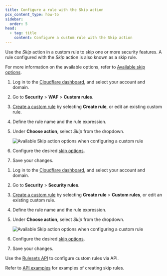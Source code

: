 ```yaml
---
title: Configure a rule with the Skip action
pcx_content_type: how-to
sidebar:
  order: 5
head:
  - tag: title
    content: Configure a custom rule with the Skip action
---
```



Use the _Skip_ action in a custom rule to skip one or more security features. A rule configured with the _Skip_ action is also known as a skip rule.

For more information on the available options, refer to [Available skip options](/waf/custom-rules/skip/options/).

<Tabs syncKey="dashNewNav"> <TabItem label="Old dashboard">

1. Log in to the [Cloudflare dashboard](https://dash.cloudflare.com), and select your account and domain.

2. Go to **Security** > **WAF** > **Custom rules**.

3. [Create a custom rule](/waf/custom-rules/create-dashboard/) by selecting **Create rule**, or edit an existing custom rule.

4. Define the rule name and the rule expression.

5. Under **Choose action**, select _Skip_ from the dropdown.

   ![Available Skip action options when configuring a custom rule](~/assets/images/waf/custom-rules/skip-action-options.png)

6. Configure the desired [skip options](/waf/custom-rules/skip/options/).

7. Save your changes.

</TabItem> <TabItem label="New dashboard" icon="rocket">

1. Log in to the [Cloudflare dashboard](https://dash.cloudflare.com), and select your account and domain.

2. Go to **Security** > **Security rules**.

3. [Create a custom rule](/waf/custom-rules/create-dashboard/) by selecting **Create rule** > **Custom rules**, or edit an existing custom rule.

4. Define the rule name and the rule expression.

5. Under **Choose action**, select _Skip_ from the dropdown.

   ![Available Skip action options when configuring a custom rule](~/assets/images/waf/custom-rules/skip-action-options.png)

6. Configure the desired [skip options](/waf/custom-rules/skip/options/).

7. Save your changes.

</TabItem> <TabItem label="API">

Use the [Rulesets API](/ruleset-engine/rulesets-api/) to configure custom rules via API.

Refer to [API examples](/waf/custom-rules/skip/api-examples/) for examples of creating skip rules.

</TabItem> </Tabs>
